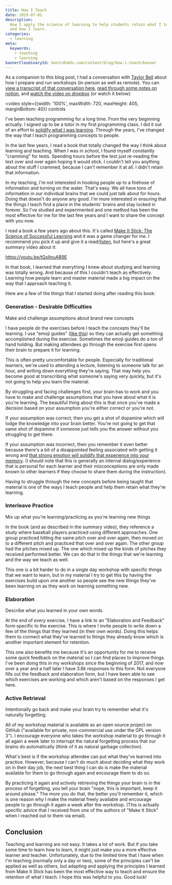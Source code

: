 ```yaml
---
title: How I Teach
date: 2019-07-01
description:
  How I apply the science of learning to help students retain what I teach them,
  and how I learn.
categories:
  - learning
meta:
  keywords:
    - teaching
    - learning
bannerCloudinaryId: kentcdodds.com/content/blog/how-i-teach/banner
---
```


As a companion to this blog post, I had a conversation with
[Taylor Bell](https://twitter.com/taylorbell) about how I prepare and run
workshops (in-person as well as remote). You can
[view a transcript of that conversation here](https://otter.ai/s/LHvfSPAAT4iNIEoGZSg8WQ),
[read through some notes on notion](https://www.notion.so/Taylor-and-Kent-talk-about-Remote-Workshops-e6a4b448d9ee449497aa215d32d4e9f8),
and
[watch the video on dropbox](https://www.dropbox.com/s/4frvj56k11othzu/Edited%20Kent%20%26%20Taylor%20Remote%20Workshop%20Talk.mp4?dl=0)
(or watch it below):

<video
  style={{width: '100%', maxWidth: 720, maxHeight: 405, marginBottom: 40}}
  controls
>
  <source
    src="https://www.dropbox.com/s/4frvj56k11othzu/Edited%20Kent%20%26%20Taylor%20Remote%20Workshop%20Talk.mp4?raw=1"
    type="video/mp4"
  />
</video>

I've been teaching programming for a long time. From the very beginning
actually. I signed up to be a tutor in my first programming class. I did it out
of an effort to
[solidify what I was learning](/blog/solidifying-what-you-learn). Through the
years, I've changed the way that I teach programming concepts to people.

In the last few years, I read a book that totally changed the way I think about
learning and teaching. When I was in school, I found myself constantly
"cramming" for tests. Spending hours before the test just re-reading the text
over and over again hoping it would stick. I couldn't tell you anything about
the stuff I crammed, because I can't remember it at all. I didn't retain that
information.

In my teaching, I'm not interested in hooking people up to a firehose of
information and turning on the water. That's easy. We all have tons of
information in our individual brains that we could just talk about for hours.
Doing that doesn't do anyone any good. I'm more interested in ensuring that the
things I teach find a place in the students' brains and stay locked in forever.
So I've studied and experimented and one method has been the most effective for
me for the last few years and I want to share the concept with you now.

I read a book a few years ago about this. It's called
[Make It Stick: The Science of Successful Learning](https://makeitstick.net) and
it was a game changer for me. I recommend you pick it up and give it a
read/[listen](https://www.audible.com/pd/Make-It-Stick-Audiobook/B00M0EO7EY),
but here's a great summary video about it:

https://youtu.be/tQsIlnuAB9E

In that book, I learned that everything I knew about studying and learning was
totally wrong. And because of this I couldn't teach as effectively. Learning how
people learn and master material made a big impact on the way that I approach
teaching it.

Here are a few of the things that I started doing after reading this book:

### Generation - Desirable Difficulties

<callout-success>
  Make and challenge assumptions about brand new concepts
</callout-success>

I have people _do_ the exercises before I teach the concepts they'll be
learning. I use "emoji guides"
([like this](https://github.com/kentcdodds/react-fundamentals/blob/b230ea412aaaca50ecf2537c0cf72516cd0e68e1/src/exercises/06.js#L6-L18))
so they can actually get something accomplished during the exercise. Sometimes
the emoji guides do a ton of hand holding. But making attendees go through the
exercise first opens their brain to prepare it for learning.

This is often pretty uncomfortable for people. Especially for traditional
learners, we're used to attending a lecture, listening to someone talk for an
hour, and writing down everything they're saying. That may help you become good
at transcribing what someone's saying very quickly, but it's not going to help
you learn the material.

By struggling and facing challenges first, your brain has to work and you have
to make and challenge assumptions that you have about what it is you're
learning. The beautiful thing about this is that once you've made a decision
based on your assumption you're either correct or you're not.

If your assumption was correct, then you get a shot of dopamine which will lodge
the knowledge into your brain better. You're not going to get that same shot of
dopamine if someone just tells you the answer without you struggling to get
there.

If your assumption was incorrect, then you remember it even better because
there's a bit of a disappointed feeling associated with getting it wrong and
[that strong emotion will solidify that experience into your memory](https://www.ncbi.nlm.nih.gov/pmc/articles/PMC5573739).
(I should note that this is generally an internal dialog/experience that is
personal for each learner and their misconceptions are only made known to other
learners if they choose to share them during the instruction).

Having to struggle through the new concepts before being taught that material is
one of the ways I teach people and help them retain what they're learning.

### Interleave Practice

<callout-success>
  Mix up what you're learning/practicing as you're learning new things
</callout-success>

In the book (and as described in the summary video), they reference a study
where baseball players practiced using different approaches. One group practiced
hitting the same pitch over and over again, then moved on to a different pitch
and practiced that over and over again. The other group had the pitches mixed
up. The one which mixed up the kinds of pitches they received performed better.
We can do that in the things that we're learning and the way we teach as well.

This one is a bit harder to do in a single day workshop with specific things
that we want to learn, but in my material I try to get this by having the
exercises build upon one another so people see the new things they've been
learning on as they work on learning something new.

### Elaboration

<callout-success>Describe what you learned in your own words.</callout-success>

At the end of _every_ exercise, I have a link to an "Elaboration and Feedback"
form specific to the exercise. This is where I invite people to write down a few
of the things that they learned (in their own words). Doing this helps them to
connect what they've learned to things they already know which is another
important element for retention.

This one also benefits me because it's an opportunity for me to receive some
quick feedback on the material so I can find places to improve things. I've been
doing this in my workshops since the beginning of 2017, and now over a year and
a half later I have 3.6k responses to this form. Not everyone fills out the
feedback and elaboration form, but I have been able to see which exercises are
working and which aren't based on the responses I get here.

### Active Retrieval

<callout-success>
  Intentionally go back and make your brain try to remember what it's naturally
  forgetting.
</callout-success>

All of my workshop material is available as an open source project on GitHub
("available for private, non-commercial use under the GPL version 3"). I
encourage everyone who takes the workshop material to go through it all again a
week later to interrupt the natural forgetting process that our brains do
automatically (think of it as natural garbage collection).

What's best is if the workshop attendee can put what they've learned into
practice. However, because I can't do much about deciding what they work on in
their day job, the next best thing I can do is make the material available for
them to go through again and encourage them to do so.

By practicing it again and actively retrieving the things your brain is in the
process of forgetting, you tell your brain "nope, this is important, keep it
around please." The more you do that, the better you'll remember it, which is
one reason why I make the material freely available and encourage people to go
through it again a week after the workshop. (This is actually specific advice
that I received from one of the authors of "Make It Stick" when I reached out to
them via email).

## Conclusion

Teaching and learning are not easy. It takes a lot of work. But if you take some
time to learn how to learn, it might just make you a more effective learner and
teacher. Unfortunately, due to the limited time that I have when I'm teaching
(normally only a day or two), some of the principles can't be applied as well as
others, but adapting and applying the principles I learned from Make It Stick
has been the most effective way to teach and ensure the retention of what I
teach. I hope this was helpful to you. Good luck!
